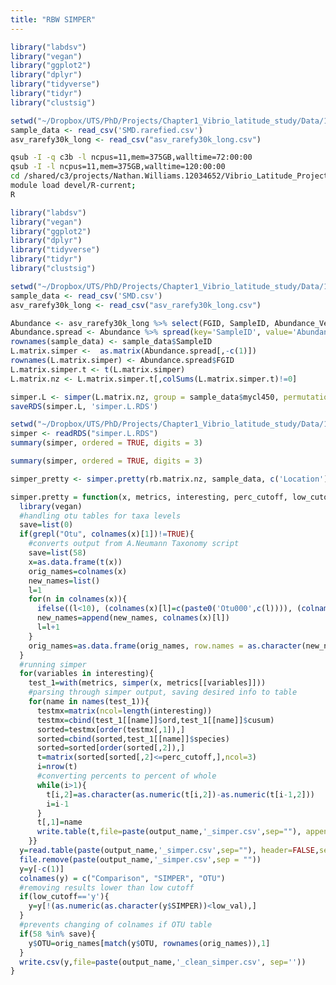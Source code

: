 ```yaml
---
title: "RBW SIMPER"
---
```


```r
library("labdsv")
library("vegan")
library("ggplot2")
library("dplyr")
library("tidyverse")
library("tidyr")
library("clustsig")
```

```r
setwd("~/Dropbox/UTS/PhD/Projects/Chapter1_Vibrio_latitude_study/Data/16S/Data")
sample_data <- read_csv('SMD.rarefied.csv')
asv_rarefy30k_long <- read_csv("asv_rarefy30k_long.csv")
```

```bash
qsub -I -q c3b -l ncpus=11,mem=375GB,walltime=72:00:00 
qsub -I -l ncpus=11,mem=375GB,walltime=120:00:00
cd /shared/c3/projects/Nathan.Williams.12034652/Vibrio_Latitude_Project/Vibrio_Latitude_16S_Rerun/fastq_and_analysis/SIMPER
module load devel/R-current;
R
```

```r
library("labdsv")
library("vegan")
library("ggplot2")
library("dplyr")
library("tidyverse")
library("tidyr")
library("clustsig")

setwd("~/Dropbox/UTS/PhD/Projects/Chapter1_Vibrio_latitude_study/Data/16S/Data")
sample_data <- read_csv('SMD.csv')
asv_rarefy30k_long <- read_csv("asv_rarefy30k_long.csv")

Abundance <- asv_rarefy30k_long %>% select(FGID, SampleID, Abundance_Vegan_Rarefied) %>% distinct()
Abundance.spread <- Abundance %>% spread(key='SampleID', value='Abundance_Vegan_Rarefied', fill=0)
rownames(sample_data) <- sample_data$SampleID
L.matrix.simper <-  as.matrix(Abundance.spread[,-c(1)])
rownames(L.matrix.simper) <- Abundance.spread$FGID
L.matrix.simper.t <- t(L.matrix.simper)
L.matrix.nz <- L.matrix.simper.t[,colSums(L.matrix.simper.t)!=0]
```

```r
simper.L <- simper(L.matrix.nz, group = sample_data$mycl450, permutations = 999);
saveRDS(simper.L, 'simper.L.RDS')
```

```r
setwd("~/Dropbox/UTS/PhD/Projects/Chapter1_Vibrio_latitude_study/Data/16S/Data")
simper <- readRDS("simper.L.RDS")
summary(simper, ordered = TRUE, digits = 3)
```

```r
summary(simper, ordered = TRUE, digits = 3)

simper_pretty <- simper.pretty(rb.matrix.nz, sample_data, c('Location'), perc_cutoff=0.5, low_cutoff = '0.01', low_val=0.01, 'sigASVcontrib')
```

```r
simper.pretty = function(x, metrics, interesting, perc_cutoff, low_cutoff, low_val, output_name){
  library(vegan)
  #handling otu tables for taxa levels
  save=list(0)
  if(grepl("Otu", colnames(x)[1])!=TRUE){
    #converts output from A.Neumann Taxonomy script
    save=list(58)
    x=as.data.frame(t(x))
    orig_names=colnames(x)
    new_names=list()
    l=1
    for(n in colnames(x)){
      ifelse((l<10), (colnames(x)[l]=c(paste0('Otu000',c(l)))), (colnames(x)[l]=c(paste0('Otu00',c(l))))) 
      new_names=append(new_names, colnames(x)[l])
      l=l+1
    }
    orig_names=as.data.frame(orig_names, row.names = as.character(new_names))
  }
  #running simper
  for(variables in interesting){
    test_1=with(metrics, simper(x, metrics[[variables]]))
    #parsing through simper output, saving desired info to table
    for(name in names(test_1)){
      testmx=matrix(ncol=length(interesting))
      testmx=cbind(test_1[[name]]$ord,test_1[[name]]$cusum)
      sorted=testmx[order(testmx[,1]),]
      sorted=cbind(sorted,test_1[[name]]$species)
      sorted=sorted[order(sorted[,2]),]
      t=matrix(sorted[sorted[,2]<=perc_cutoff,],ncol=3)
      i=nrow(t)
      #converting percents to percent of whole
      while(i>1){
        t[i,2]=as.character(as.numeric(t[i,2])-as.numeric(t[i-1,2]))
        i=i-1
      }
      t[,1]=name
      write.table(t,file=paste(output_name,'_simper.csv',sep=""), append=TRUE, sep=",", col.names = FALSE)
    }}
  y=read.table(paste(output_name,'_simper.csv',sep=""), header=FALSE,sep=",",fill = TRUE,row.names = NULL)
  file.remove(paste(output_name,'_simper.csv',sep = ""))
  y=y[-c(1)]
  colnames(y) = c("Comparison", "SIMPER", "OTU")
  #removing results lower than low cutoff
  if(low_cutoff=='y'){
    y=y[!(as.numeric(as.character(y$SIMPER))<low_val),]
  }
  #prevents changing of colnames if OTU table
  if(58 %in% save){
    y$OTU=orig_names[match(y$OTU, rownames(orig_names)),1]
  }
  write.csv(y,file=paste(output_name,'_clean_simper.csv', sep=''))
}

```